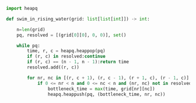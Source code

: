 ```python meta="source=problems/778-swim-in-rising-water/solution.py"
import heapq

def swim_in_rising_water(grid: list[list[int]]) -> int:

    n=len(grid)
    pq, resolved = [(grid[0][0], 0, 0)], set()

    while pq:
        time, r, c = heapq.heappop(pq)
        if (r, c) in resolved:continue
        if (r, c) == (n - 1, n - 1):return time
        resolved.add((r, c))

        for nr, nc in [(r, c + 1), (r, c - 1), (r + 1, c), (r - 1, c)]:
            if 0 <= nr < n and 0 <= nc < n and (nr, nc) not in resolved:
                bottleneck_time = max(time, grid[nr][nc])
                heapq.heappush(pq, (bottleneck_time, nr, nc))
```
